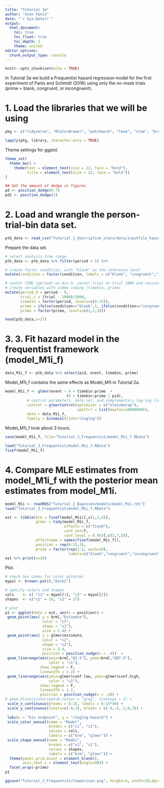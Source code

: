 ```yaml
---
title: "Tutorial 3a"
author: "Sven Panis"
date: "`r Sys.Date()`"
output:
  html_document:
    toc: true
    toc_float: true
    toc_depth: 3
    theme: united
editor_options: 
  chunk_output_type: console
---
```


```r
knitr::opts_chunk$set(echo = TRUE)
```

In Tutorial 3a we build a Frequentist hazard regression model for the first experiment of Panis and Schmidt (2016) using only the no-mask trials (prime = blank, congruent, or incongruent).

# 1. Load the libraries that we will be using

```r
pkg <- c("tidyverse", "RColorBrewer", "patchwork", "lme4", "nlme", "broom.mixed", "rstan")

lapply(pkg, library, character.only = TRUE)
```

Theme settings for ggplot.

```r
theme_set(
  theme_bw() +
    theme(text = element_text(size = 22, face = "bold"), 
          title = element_text(size = 22, face = "bold"))
)

## Set the amount of dodge in figures
pd <- position_dodge(0.7)
pd2 <- position_dodge(1)
```

# 2. Load and wrangle the person-trial-bin data set.

```r
ptb_data <- read_csv("Tutorial_1_descriptive_stats/data/inputfile_hazard_modeling.csv")
```

Prepare the data set.

```r
# select analysis time range
ptb_data <- ptb_data %>% filter(period > 5) %>%

# create factor condition, with "blank" as the reference level
mutate(condition = factor(condition, labels = c("blank", "congruent","incongruent"))) %>%

# center TIME (period) on bin 9, center trial on trial 1000 and rescale, 
# create variables with index coding (timebin, prime).
mutate(period_9 = period - 9,
       trial_c = (trial - 1000)/1000,
       timebin = factor(period, levels=c(6:15)),
       prime = ifelse(condition=="blank",1, ifelse(condition=="congruent",2,3)),
       prime = factor(prime, levels=c(1,2,3)))

head(ptb_data,n=17)
```

# 3. 3. Fit hazard model in the frequentist framework (model_M1i_f)

```r
data_M1i_f <- ptb_data %>% select(pid, event, timebin, prime)
```

Model_M1i_f contains the same effects as Model_M1i in Tutorial 2a.

```r
model_M1i_f <- glmer(event ~ 0 + timebin:prime  +
                            (0 + timebin:prime | pid),
          # control parameters, data set, and complementary log-log link function
          control = glmerControl(optimizer = c("nlminbwrap"),
                                 optCtrl = list(maxfun=10000000)), 
          data = data_M1i_f, 
          family = binomial(link="cloglog"))
```

Model_M1i_f took about 3 hours.

```r
save(model_M1i_f, file="Tutorial_3_Frequentist/model_M1i_f.RData")
```

```r
load("Tutorial_3_Frequentist/model_M1i_f.RData")
fixef(model_M1i_f)
```

# 4. Compare MLE estimates from model_M1i_f with the posterior mean estimates from model_M1i.

```r
model_M1i <- readRDS("Tutorial_2_Bayesian/models/model_M1i.rds")
load("Tutorial_3_Frequentist/model_M1i_f.RData")
```

```r
est <- tibble(brm = fixef(model_M1i)[,c(1,3,4)],
              glmer = tidy(model_M1i_f, 
                           effects = c("fixed"), 
                           conf.int=T, 
                           conf.level = 0.95)[,c(3,7,8)],
              effectname = names(fixef(model_M1i_f)),
              position = rep(6:15,3),
              prime = factor(rep(1:3, each=10),
                             labels=c("blank","congruent","incongruent")) )
est %>% print(n=30)
```

Plot.

```r
# check hex codes for color paletter
mypal <- brewer.pal(8,"Dark2")

# specify colors and shapes
cols    <- c( "c1" = mypal[1], "c2" = mypal[2])
shapes  <- c("s1" = 16, "s2" = 17)

# plot
p1 <- ggplot(data = est, aes(x = position)) +
 geom_point(aes( y = brm[,"Estimate"],  
                 color = "c1", 
                 shape = "s1"),
                 size = 2.4) +
 geom_point(aes( y = glmer$estimate, 
                 color = "c2", 
                 shape = "s2"),
                 size = 2.4, 
                 position = position_nudge(x = .4))  +
 geom_linerange(aes(ymin=brm[,"Q2.5"], ymax=brm[,"Q97.5"], 
                    color = "c1"), 
                show.legend = F,
                linewidth = 1.2) +
 geom_linerange(aes(ymin=glmer$conf.low, ymax=glmer$conf.high, 
                    color = "c2"), 
                show.legend = F, 
                linewidth = 1.2,
                position = position_nudge(x = .4)) +
# geom_hline(yintercept=0,colour = "grey", linetype = 2) +
 scale_x_continuous(breaks = 6:15, labels = 6:15*40) +
 scale_y_continuous(limits=c(-9,3), breaks = c(-9,-6,-3,0,3)) +
  
 labs(x = "bin endpoint", y = "cloglog-hazard") +
 scale_color_manual(name = "Model", 
                    breaks = c("c1", "c2"), 
                    values = cols,
                    labels = c("brm", "glmer")) +
 scale_shape_manual(name = "Model", 
                    breaks = c("s1", "s2"),
                    values = shapes,
                    labels = c("brm", "glmer")) +
  theme(panel.grid.minor = element_blank(),
        axis.text.x = element_text(angle=90)) +
  facet_wrap(~prime)
p1
```

```r
ggsave("Tutorial_3_Frequentist/Comparison.png", height=4, width=10,dpi=800)
```

